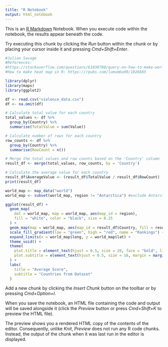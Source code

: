 ```yaml
---
title: "R Notebook"
output: html_notebook
---
```


This is an [R Markdown](http://rmarkdown.rstudio.com) Notebook. When you execute code within the notebook, the results appear beneath the code. 

Try executing this chunk by clicking the *Run* button within the chunk or by placing your cursor inside it and pressing *Cmd+Shift+Enter*. 

```r
#Julian Savage
#References:
#https://stackoverflow.com/questions/61838700/query-on-how-to-make-world-heat-map-using-ggplot-in-r
#How to make heat map in R: https://rpubs.com/lumumba99/1026665

library(dplyr)
library(maps)
library(ggplot2)

df <- read.csv("violence_data.csv")
df <- na.omit(df)

# Calculate total value for each country
total_values <- df %>% 
  group_by(Country) %>% 
  summarise(TotalValue = sum(Value))

# Calculate number of rows for each country
row_counts <- df %>% 
  group_by(Country) %>% 
  summarise(RowCount = n())

# Merge the total values and row counts based on the 'Country' column
result_df <- merge(total_values, row_counts, by = 'Country')

# Calculate the average value for each country
result_df$AverageValue <- (result_df$TotalValue / result_df$RowCount)
print(result_df)

world_map <- map_data("world") 
world_map <- subset(world_map, region != "Antarctica") #exclude Antarctica

ggplot(result_df) +
  geom_map(
    dat = world_map, map = world_map, aes(map_id = region),
    fill = "white", color = "black", size = 0.25
  ) +
  geom_map(map = world_map, aes(map_id = result_df$Country, fill = result_df$AverageValue), size = 0.25) +
  scale_fill_gradient(low = "green", high = "red", name = "Rankings") +
  expand_limits(x = world_map$long, y = world_map$lat) +
  theme_void() +
  theme(
    plot.title = element_text(hjust = 0.5, size = 20, face = "bold", lineheight = 1),
    plot.subtitle = element_text(hjust = 0.5, size = 16, margin = margin(b = 20)),
  ) +
  labs(
    title = "Average Score",
    subtitle = "Countries from Dataset"
  )

```

Add a new chunk by clicking the *Insert Chunk* button on the toolbar or by pressing *Cmd+Option+I*.

When you save the notebook, an HTML file containing the code and output will be saved alongside it (click the *Preview* button or press *Cmd+Shift+K* to preview the HTML file). 

The preview shows you a rendered HTML copy of the contents of the editor. Consequently, unlike *Knit*, *Preview* does not run any R code chunks. Instead, the output of the chunk when it was last run in the editor is displayed.

